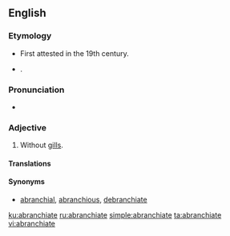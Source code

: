 ==English==

===Etymology===
* First attested in the 19th century.
* {{prefix|a|branchiate|gloss1=not|gloss2=gills|lang=en}}.

===Pronunciation===
* {{a|US}} {{IPA|/eɪˈbɹæŋ.ki.ɪt/|/eɪˈbɹæŋ.kiˌeɪt/|lang=en}}

===Adjective===
{{en-adj|-}}

# {{label|en|zoology}} Without [[gills]].

====Translations====
{{trans-see|gillless}}

====Synonyms====
* [[abranchial]], [[abranchious]], [[debranchiate]]

[[ku:abranchiate]]
[[ru:abranchiate]]
[[simple:abranchiate]]
[[ta:abranchiate]]
[[vi:abranchiate]]